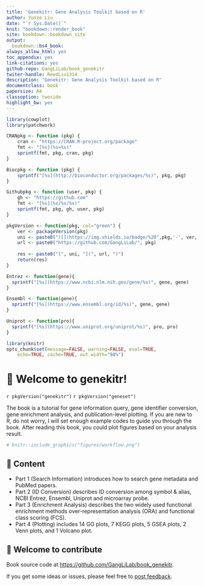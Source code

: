 ```yaml
---
title: 'Genekitr: Gene Analysis Toolkit based on R'
author: Yunze Liu
date: "`r Sys.Date()`"
knit: "bookdown::render_book"
site: bookdown::bookdown_site
output:
  bookdown::bs4_book:
always_allow_html: yes
toc_appendix: yes
link-citations: yes
github-repo: GangLiLab/book_genekitr
twiter-handle: ReedLiu1314
description: "Genekitr: Gene Analysis Toolkit based on R"
documentclass: book
papersize: A4
classoption: twoside
highlight_bw: yes
---
```



```r
library(cowplot)
library(patchwork)

CRANpkg <- function (pkg) {
    cran <- "https://CRAN.R-project.org/package"
    fmt <- "[%s](%s=%s)"
    sprintf(fmt, pkg, cran, pkg)
}

Biocpkg <- function (pkg) {
    sprintf("[%s](http://bioconductor.org/packages/%s)", pkg, pkg)
}

Githubpkg <- function (user, pkg) {
    gh <- "https://github.com"
    fmt <- "[%s](%s/%s/%s)"
    sprintf(fmt, pkg, gh, user, pkg)
}

pkgVersion <- function(pkg, col="green") {
    ver <- packageVersion(pkg)
    uni <- paste0("![](https://img.shields.io/badge/%20",pkg,'-', ver, "-", col, ".svg)")
    url <- paste0("https://github.com/GangLiLab/", pkg)
    
    res <- paste0("[", uni, "](", url, ")")
    return(res)
}

Entrez <- function(gene){
  sprintf("[%s](https://www.ncbi.nlm.nih.gov/gene/%s)", gene, gene)
}

Ensembl <- function(gene){
  sprintf("[%s](https://www.ensembl.org/id/%s)", gene, gene)
}

Uniprot <- function(pro){
  sprintf("[%s](https://www.uniprot.org/uniprot/%s)", pro, pro)
}

library(knitr)
opts_chunk$set(message=FALSE, warning=FALSE, eval=TRUE, 
    echo=TRUE, cache=TRUE, out.width="98%")
```


# 🧬 Welcome to genekitr! {-}

`r pkgVersion("genekitr")`
`r pkgVersion("geneset")`

The book is a tutorial for gene information query, gene identifier conversion, gene enrichment analysis, and publication-level plotting. If you are new to R, do not worry, I will set enough example codes to guide you through the book. After reading this book, you could plot figures based on your analysis result.


```r
# knitr::include_graphics("figures/workflow.png")
```



## 🍱 Content {-}

+ Part 1 (Search Information) introduces how to search gene metadata and PubMed papers.
+ Part 2 (ID Conversion) describes ID conversion among symbol & alias, NCBI Entrez, Ensembl, Uniprot and microarray probe. 
+ Part 3 (Enrichment Analysis) describes the two widely used functional enrichment methods over-representation analysis (ORA) and functional class scoring (FCS).
+ Part 4 (Plotting) includes 14 GO plots, 7 KEGG plots, 5 GSEA plots, 2 Venn plots, and 1 Volcano plot. 

## 💝 Welcome to contribute {-}

Book source code at <https://github.com/GangLiLab/book_genekitr>. 

If you get some ideas or issues, please feel free to [post feedback](https://github.com/GangLiLab/book_genekitr/issues/new).
